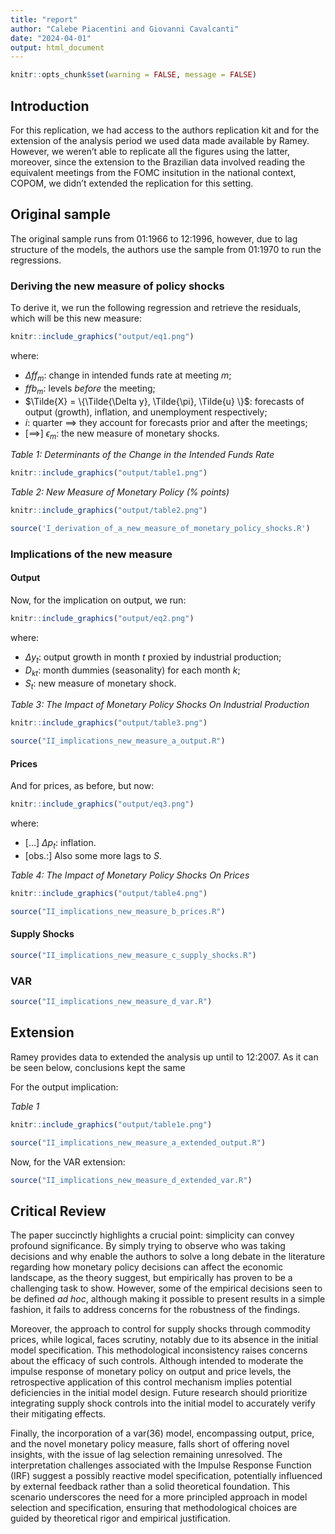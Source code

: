 ```yaml
---
title: "report"
author: "Calebe Piacentini and Giovanni Cavalcanti"
date: "2024-04-01"
output: html_document
---
```


```r
knitr::opts_chunk$set(warning = FALSE, message = FALSE)
```

## Introduction

For this replication, we had access to the authors replication kit and for the extension of the analysis period we used data made available by Ramey. However, we weren't able to replicate all the figures using the latter, moreover, since the extension to the Brazilian data involved reading the equivalent meetings from the FOMC insitution in the national context, COPOM, we didn't extended the replication for this setting.

## Original sample

The original sample runs from 01:1966 to 12:1996, however, due to lag structure of the models, the authors use the sample from 01:1970 to run the regressions.

### Deriving the new measure of policy shocks

To derive it, we run the following regression and retrieve the residuals, which will be this new measure:

```r
knitr::include_graphics("output/eq1.png")
```


where:

- $\Delta ff_m$: change in intended funds rate at meeting $m$;
- $ffb_m$: levels *before* the meeting;
- $\Tilde{X} = \{\Tilde{\Delta y}, \Tilde{\pi}, \Tilde{u} \}$: forecasts of output (growth), inflation, and unemployment respectively;
- $i$: quarter $\implies$ they account for forecasts prior and after the meetings;
- [$\implies$] $\epsilon_m$: the new measure of monetary shocks.

*Table 1: Determinants of the Change in the Intended Funds Rate*

```r
knitr::include_graphics("output/table1.png")
```

*Table 2: New Measure of Monetary Policy (\% points)*

```r
knitr::include_graphics("output/table2.png")
```

```r
source('I_derivation_of_a_new_measure_of_monetary_policy_shocks.R')
```

### Implications of the new measure

#### Output

Now, for the implication on output, we run:

```r
knitr::include_graphics("output/eq2.png")
```

where:

- $\Delta y_t$: output growth in month $t$ proxied by industrial production;
- $D_{kt}$: month dummies (seasonality) for each month $k$;
- $S_t$: new measure of monetary shock.


*Table 3: The Impact of Monetary Policy Shocks On Industrial Production*

```r
knitr::include_graphics("output/table3.png")
```

```r
source("II_implications_new_measure_a_output.R")
```

#### Prices

And for prices, as before, but now:

```r
knitr::include_graphics("output/eq3.png")
```

where:

- [...] $\Delta p_t$: inflation.
- [obs.:] Also some more lags to $S$.

*Table 4: The Impact of Monetary Policy Shocks On Prices*

```r
knitr::include_graphics("output/table4.png")
```

```r
source("II_implications_new_measure_b_prices.R")
```

#### Supply Shocks

```r
source("II_implications_new_measure_c_supply_shocks.R")
```

### VAR

```r
source("II_implications_new_measure_d_var.R")
```


## Extension

Ramey provides data to extended the analysis up until to 12:2007. As it can be seen below, conclusions kept the same

For the output implication:

*Table 1*

```r
knitr::include_graphics("output/table1e.png")
```

```r
source("II_implications_new_measure_a_extended_output.R")

```

Now, for the VAR extension:

```r
source("II_implications_new_measure_d_extended_var.R")
```


## Critical Review

The paper succinctly highlights a crucial point: simplicity can convey profound significance. By simply trying to observe who was taking decisions and why enable the authors to solve a long debate in the literature regarding how monetary policy decisions can affect the economic landscape, as the theory suggest, but empirically has proven to be a challenging task to show. However, some of the empirical decisions seen to be defined _ad hoc_, although making it possible to present results in a simple fashion, it fails to address concerns for the robustness of the findings.

Moreover, the approach to control for supply shocks through commodity prices, while logical, faces scrutiny, notably due to its absence in the initial model specification. This methodological inconsistency raises concerns about the efficacy of such controls. Although intended to moderate the impulse response of monetary policy on output and price levels, the retrospective application of this control mechanism implies potential deficiencies in the initial model design. Future research should prioritize integrating supply shock controls into the initial model to accurately verify their mitigating effects.

Finally, the incorporation of a var(36) model, encompassing output, price, and the novel monetary policy measure, falls short of offering novel insights, with the issue of lag selection remaining unresolved. The interpretation challenges associated with the Impulse Response Function (IRF) suggest a possibly reactive model specification, potentially influenced by external feedback rather than a solid theoretical foundation. This scenario underscores the need for a more principled approach in model selection and specification, ensuring that methodological choices are guided by theoretical rigor and empirical justification.